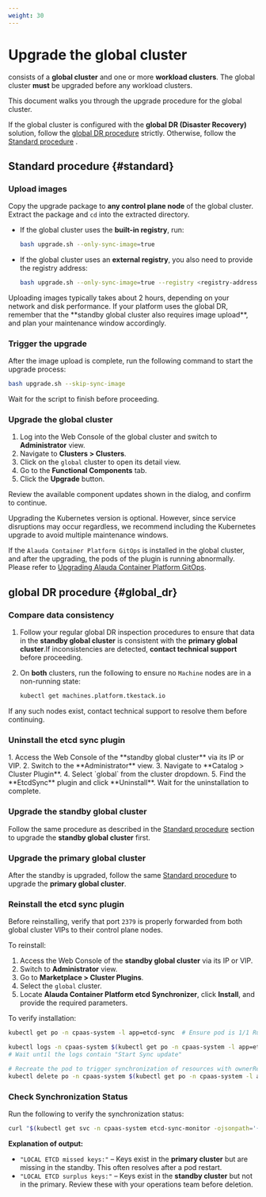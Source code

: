 ```yaml
---
weight: 30
---
```


# Upgrade the global cluster

<Term name="productShort" /> consists of a **global cluster** and one or more **workload
clusters**. The global cluster **must** be upgraded before any workload clusters.

This document walks you through the upgrade procedure for the global cluster.

If the global cluster is configured with the **global DR (Disaster Recovery)** solution, follow the [global DR procedure](#global_dr) strictly. Otherwise, follow the [Standard procedure](#standard) .

## Standard procedure \{#standard}

<Steps>

### Upload images

Copy the upgrade package to **any control plane node** of the global cluster. Extract the package and `cd` into the extracted directory.

- If the global cluster uses the **built-in registry**, run:

  ```bash
  bash upgrade.sh --only-sync-image=true
  ```

- If the global cluster uses an **external registry**, you also need to provide the registry address:

  ```bash
  bash upgrade.sh --only-sync-image=true --registry <registry-address> --username <username> --password <password>
  ```

<Directive type="info" title="INFO">
  Uploading images typically takes about 2 hours, depending on your network and
  disk performance. If your platform uses the global DR, remember that the
  **standby global cluster also requires image upload**, and plan your
  maintenance window accordingly.
</Directive>

### Trigger the upgrade

After the image upload is complete, run the following command to start the upgrade process:

```bash
bash upgrade.sh --skip-sync-image
```

Wait for the script to finish before proceeding.

### Upgrade the global cluster

1. Log into the Web Console of the global cluster and switch to **Administrator** view.
2. Navigate to **Clusters > Clusters**.
3. Click on the `global` cluster to open its detail view.
4. Go to the **Functional Components** tab.
5. Click the **Upgrade** button.

Review the available component updates shown in the dialog, and confirm to continue.

<Directive type="info" title="INFO">
  Upgrading the Kubernetes version is optional. However, since service
  disruptions may occur regardless, we recommend including the Kubernetes
  upgrade to avoid multiple maintenance windows.

If the `Alauda Container Platform GitOps` is installed in the global cluster,
and after the upgrading, the pods of the plugin is running abnormally. Please
refer to [Upgrading Alauda Container Platform
GitOps](/gitops/upgrade/upgrade_gitops_plugin.html#procedure).

</Directive>

</Steps>

## global DR procedure \{#global_dr}

<Steps>

### Compare data consistency

1. Follow your regular global DR inspection procedures to ensure that data in the **standby global cluster** is consistent with the **primary global cluster**.If inconsistencies are detected, **contact technical support** before proceeding.
2. On **both** clusters, run the following to ensure no `Machine` nodes are in a non-running state:

   ```bash
   kubectl get machines.platform.tkestack.io
   ```

If any such nodes exist, contact technical support to resolve them before continuing.

### Uninstall the etcd sync plugin

<Tabs>
  <Tab label="Upgrading from 3.18">
  1. Access the Web Console of the **standby global cluster** via its IP or VIP.
  2. Switch to the **Administrator** view.
  3. Navigate to **Catalog > Cluster Plugin**.
  4. Select `global` from the cluster dropdown.
  5. Find the **EtcdSync** plugin and click **Uninstall**. Wait for the uninstallation to complete.
  </Tab>
</Tabs>

### Upgrade the standby global cluster

Follow the same procedure as described in the [Standard procedure](#standard) section to upgrade the **standby global cluster** first.

### Upgrade the primary global cluster

After the standby is upgraded, follow the same [Standard procedure](#standard) to upgrade the **primary global cluster**.

### Reinstall the etcd sync plugin

Before reinstalling, verify that port `2379` is properly forwarded from both global cluster VIPs to their control plane nodes.

To reinstall:

1. Access the Web Console of the **standby global cluster** via its IP or VIP.
2. Switch to **Administrator** view.
3. Go to **Marketplace > Cluster Plugins**.
4. Select the `global` cluster.
5. Locate **Alauda Container Platform etcd Synchronizer**, click **Install**, and provide the required parameters.

To verify installation:

```bash
kubectl get po -n cpaas-system -l app=etcd-sync  # Ensure pod is 1/1 Running

kubectl logs -n cpaas-system $(kubectl get po -n cpaas-system -l app=etcd-sync --no-headers | awk '{print $1}' | head -1) | grep -i "Start Sync update"
# Wait until the logs contain "Start Sync update"

# Recreate the pod to trigger synchronization of resources with ownerReferences
kubectl delete po -n cpaas-system $(kubectl get po -n cpaas-system -l app=etcd-sync --no-headers | awk '{print $1}' | head -1)
```

### Check Synchronization Status

Run the following to verify the synchronization status:

```bash
curl "$(kubectl get svc -n cpaas-system etcd-sync-monitor -ojsonpath='{.spec.clusterIP}')/check"
```

**Explanation of output:**

- `"LOCAL ETCD missed keys:"` – Keys exist in the **primary cluster** but are missing in the standby. This often resolves after a pod restart.
- `"LOCAL ETCD surplus keys:"` – Keys exist in the **standby cluster** but not in the primary. Review these with your operations team before deletion.

</Steps>
